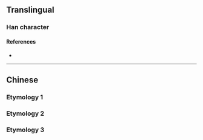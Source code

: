 {{also|朗}}
{{character info}}
==Translingual==

===Han character===
{{Han char|rn=74|rad=月|as=12|sn=16|four=|canj=BBBB|ids=⿱朋朋}}

====References====
* {{Han ref|kx=0506.330|dkj=14402|dj=0887.260|hdz=32113.010|uh=6724|ud=26404}}

----

==Chinese==

===Etymology 1===
{{zh-see|朗|v}}

===Etymology 2===
{{zh-see|照|v}}

===Etymology 3===
{{zh-see|耀|v}}